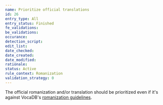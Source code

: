 ```yaml
---
name: Prioritize official translations
id: 26
entry_type: All
entry_status: Finished
fe_validations:
be_validations:
occurance:
detection_script:
edit_list:
date_checked:
date_created:
date_modified:
rationale:
status: Active
rule_context: Romanization
validation_strategy: 0
---
```

The official romanization and/or translation should be prioritized even if it's against VocaDB's [romanization guidelines](/docs/romanization-guidelines).